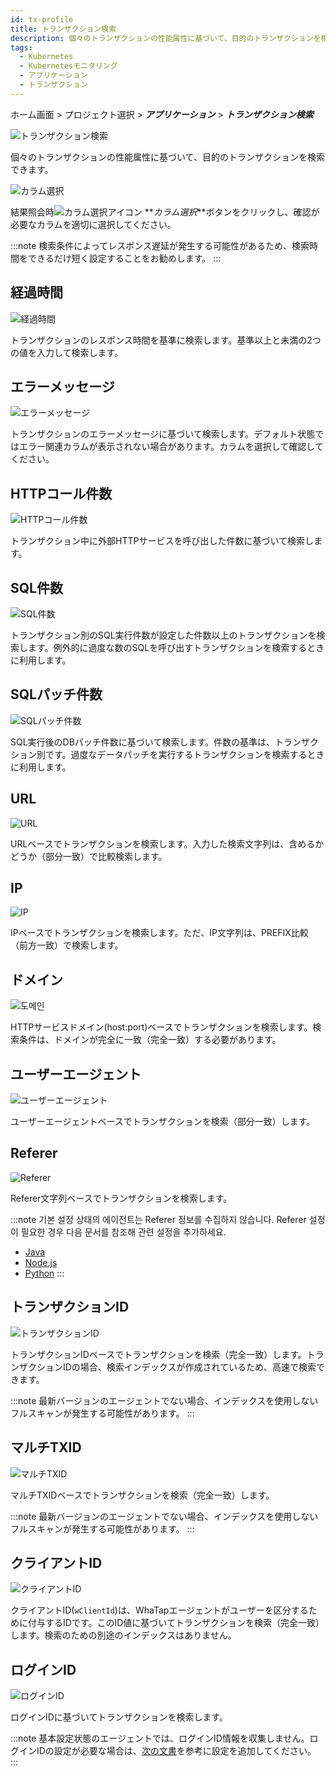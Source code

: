 ```yaml
---
id: tx-profile
title: トランザクション検索
description: 個々のトランザクションの性能属性に基づいて、目的のトランザクションを検索できます。
tags:
  - Kubernetes
  - Kubernetesモニタリング
  - アプリケーション
  - トランザクション
---
```


ホーム画面 > プロジェクト選択 > **_アプリケーション_** > **_トランザクション検索_**

![トランザクション検索](https://img.whatap.io/media/images/whatap_application_analysis_tx_profile.png)

個々のトランザクションの性能属性に基づいて、目的のトランザクションを検索できます。

![カラム選択](https://img.whatap.io/media/images/whatap_application_analysis_tx_profile_column.png)

結果照会時![カラム選択アイコン](/img/ico-column-set.svg) **_カラム選択_**ボタンをクリックし、確認が必要なカラムを適切に選択してください。

:::note
検索条件によってレスポンス遅延が発生する可能性があるため、検索時間をできるだけ短く設定することをお勧めします。
:::

## 経過時間

![経過時間](https://img.whatap.io/media/images/whatap_application_analysis_tx_profile_time.png)

トランザクションのレスポンス時間を基準に検索します。基準以上と未満の2つの値を入力して検索します。

## エラーメッセージ

![エラーメッセージ](https://img.whatap.io/media/images/whatap_application_analysis_tx_profile_error.png)

トランザクションのエラーメッセージに基づいて検索します。デフォルト状態ではエラー関連カラムが表示されない場合があります。カラムを選択して確認してください。

## HTTPコール件数

![HTTPコール件数](https://img.whatap.io/media/images/whatap_application_analysis_tx_profile_http.png)

トランザクション中に外部HTTPサービスを呼び出した件数に基づいて検索します。

## SQL件数

![SQL件数](https://img.whatap.io/media/images/whatap_application_analysis_tx_profile_sql.png)

トランザクション別のSQL実行件数が設定した件数以上のトランザクションを検索します。例外的に過度な数のSQLを呼び出すトランザクションを検索するときに利用します。

## SQLパッチ件数

![SQLパッチ件数](https://img.whatap.io/media/images/whatap_application_analysis_tx_profile_sqlfetch.png)

SQL実行後のDBパッチ件数に基づいて検索します。件数の基準は、トランザクション別です。過度なデータパッチを実行するトランザクションを検索するときに利用します。

## URL

![URL](https://img.whatap.io/media/images/whatap_application_analysis_tx_profile_url.png)

URLベースでトランザクションを検索します。入力した検索文字列は、含めるかどうか（部分一致）で比較検索します。

## IP

![IP](https://img.whatap.io/media/images/whatap_application_analysis_tx_profile_ip.png)

IPベースでトランザクションを検索します。ただ、IP文字列は、PREFIX比較（前方一致）で検索します。

## ドメイン

![도메인](https://img.whatap.io/media/images/whatap_application_analysis_tx_profile_domain.png)

HTTPサービスドメイン(host:port)ベースでトランザクションを検索します。検索条件は、ドメインが完全に一致（完全一致）する必要があります。

## ユーザーエージェント

![ユーザーエージェント](https://img.whatap.io/media/images/whatap_application_analysis_tx_profile_useragent.png)

ユーザーエージェントベースでトランザクションを検索（部分一致）します。 

## Referer

![Referer](https://img.whatap.io/media/images/whatap_application_analysis_tx_profile_referer.png)

Referer文字列ベースでトランザクションを検索します。

:::note
기본 설정 상태의 에이전트는 Referer 정보를 수집하지 않습니다. Referer 설정이 필요한 경우 다음 문서를 참조해 관련 설정을 추가하세요.

-   [Java](../java/analysis-apm-trs#stat-referer)
-   [Node.js](../nodejs/analysis-apm-trs#stat-referer)
-   [Python](../python/analysis-apm-trs#stat-referer)
:::

## トランザクションID

![トランザクションID](https://img.whatap.io/media/images/whatap_application_analysis_tx_profile_tid.png)

トランザクションIDベースでトランザクションを検索（完全一致）します。トランザクションIDの場合、検索インデックスが作成されているため、高速で検索できます。

:::note
最新バージョンのエージェントでない場合、インデックスを使用しないフルスキャンが発生する可能性があります。
:::

## マルチTXID

![マルチTXID](https://img.whatap.io/media/images/whatap_application_analysis_tx_profile_mtid.png)

マルチTXIDベースでトランザクションを検索（完全一致）します。

:::note
最新バージョンのエージェントでない場合、インデックスを使用しないフルスキャンが発生する可能性があります。
:::

## クライアントID

![クライアントID](https://img.whatap.io/media/images/whatap_application_analysis_tx_profile_clientid.png)

クライアントID(`wClientId`)は、WhaTapエージェントがユーザーを区分するために付与するIDです。このID値に基づいてトランザクションを検索（完全一致）します。検索のための別途のインデックスはありません。

## ログインID

![ログインID](https://img.whatap.io/media/images/whatap_application_analysis_tx_profile_loginid.png)

ログインIDに基づいてトランザクションを検索します。

:::note
基本設定状態のエージェントでは、ログインID情報を収集しません。ログインIDの設定が必要な場合は、[次の文書](../java/script-plugin#common-plugin)を参考に設定を追加してください。
:::
